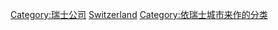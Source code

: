 [[Category:瑞士公司|Category:瑞士公司]]
[[Category:各国各城市公司|Switzerland]]
[[Category:依瑞士城市来作的分类|Category:依瑞士城市来作的分类]]